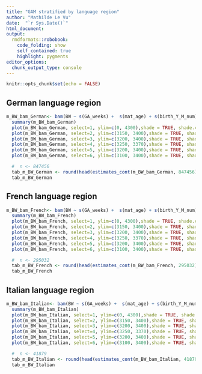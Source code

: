 ```yaml
---
title: "GAM stratified by language region"
author: "Mathilde Le Vu"
date:  "`r Sys.Date()`"
html_document: 
output:
  rmdformats::robobook:
    code_folding: show
    self_contained: true
    highlight: pygments
editor_options: 
  chunk_output_type: console
---
```


```r
knitr::opts_chunk$set(echo = FALSE)
```


## German language region

```r
m_BW_bam_German<- bam(BW ~ s(GA_weeks) +  s(mat_age) + s(birth_Y_M_num) + s(month, bs="cc") + s(mean_ssep2) +s(mean_Alt_mean2)+ parity_cat + sex + Urban3 + mother_nationality_cat2  + civil_status3 + HW + GR + COVID_first_wave + COVID_second_wave, data=bevn_eco_in7_German)  
  summary(m_BW_bam_German)
  plot(m_BW_bam_German, select=1, ylim=c(0, 4300),shade = TRUE, shade.col = "lightblue",  shift = coef(m_BW_bam_German)[1]) #GA
  plot(m_BW_bam_German, select=2, ylim=c(3150, 3400),shade = TRUE, shade.col = "lightblue",  shift = coef(m_BW_bam_German)[1]) #mat age
  plot(m_BW_bam_German, select=3, ylim=c(3200, 3400),shade = TRUE, shade.col = "lightblue",  shift = coef(m_BW_bam_German)[1],  xlab  = "1 : 2007-01,     25: 2009-01,     50: 2011-02,    75: 2013-03,   100: 2015-04,    125: 2017-05, 150: 2019-06") #birth_Y_M_num
  plot(m_BW_bam_German, select=4, ylim=c(3250, 3370),shade = TRUE, shade.col = "lightblue",  shift = coef(m_BW_bam_German)[1]) #month
  plot(m_BW_bam_German, select=5, ylim=c(3200, 3400),shade = TRUE, shade.col = "lightblue",  shift = coef(m_BW_bam_German)[1]) #mean ssep
  plot(m_BW_bam_German, select=6, ylim=c(3100, 3400),shade = TRUE, shade.col = "lightblue",  shift = coef(m_BW_bam_German)[1]) #mean altitude
```

```r
  #  n <- 847456
  tab_m_BW_German <- round(head(estimates_cont(m_BW_bam_German, 847456), 16), 2)
  tab_m_BW_German
```

## French language region

```r
m_BW_bam_French<- bam(BW ~ s(GA_weeks) +  s(mat_age) + s(birth_Y_M_num) + s(month, bs="cc") + s(mean_ssep2) +s(mean_Alt_mean2)+ parity_cat + sex + Urban3 + mother_nationality_cat2  + civil_status3 + HW + GR + COVID_first_wave + COVID_second_wave, data=bevn_eco_in7_French)  
  summary(m_BW_bam_French)
  plot(m_BW_bam_French, select=1, ylim=c(0, 4300),shade = TRUE, shade.col = "lightblue",  shift = coef(m_BW_bam_French)[1]) #GA
  plot(m_BW_bam_French, select=2, ylim=c(3150, 3400),shade = TRUE, shade.col = "lightblue",  shift = coef(m_BW_bam_French)[1]) #mat age
  plot(m_BW_bam_French, select=3, ylim=c(3200, 3400),shade = TRUE, shade.col = "lightblue",  shift = coef(m_BW_bam_French)[1],  xlab  = "1 : 2007-01, 25: 2009-01,     50: 2011-02, 75: 2013-03, 100: 2015-04,  125: 2017-05, 150: 2019-06") #birth_Y_M_num
  plot(m_BW_bam_French, select=4, ylim=c(3250, 3370),shade = TRUE, shade.col = "lightblue",  shift = coef(m_BW_bam_French)[1]) #month
  plot(m_BW_bam_French, select=5, ylim=c(3200, 3400),shade = TRUE, shade.col = "lightblue",  shift = coef(m_BW_bam_French)[1]) #mean ssep
  plot(m_BW_bam_French, select=6, ylim=c(3100, 3400),shade = TRUE, shade.col = "lightblue",  shift = coef(m_BW_bam_French)[1]) #mean altitude
```

```r
  #  n <- 295032
  tab_m_BW_French <- round(head(estimates_cont(m_BW_bam_French, 295032), 16), 2)
  tab_m_BW_French
```

## Italian language region

```r
m_BW_bam_Italian<- bam(BW ~ s(GA_weeks) +  s(mat_age) + s(birth_Y_M_num) + s(month, bs="cc") + s(mean_ssep2) +s(mean_Alt_mean2)+ parity_cat + sex + Urban3 + mother_nationality_cat2  + civil_status3 + HW + GR + COVID_first_wave + COVID_second_wave, data=bevn_eco_in7_Italian)  
  summary(m_BW_bam_Italian)
  plot(m_BW_bam_Italian, select=1, ylim=c(0, 4300),shade = TRUE, shade.col = "lightblue",  shift = coef(m_BW_bam_Italian)[1]) #GA
  plot(m_BW_bam_Italian, select=2, ylim=c(3150, 3400),shade = TRUE, shade.col = "lightblue",  shift = coef(m_BW_bam_Italian)[1]) #mat age
  plot(m_BW_bam_Italian, select=3, ylim=c(3200, 3400),shade = TRUE, shade.col = "lightblue",  shift = coef(m_BW_bam_Italian)[1],  xlab  = "1 : 2007-01,     25: 2009-01,     50: 2011-02,    75: 2013-03,   100: 2015-04,    125: 2017-05, 150: 2019-06") #birth_Y_M_num
  plot(m_BW_bam_Italian, select=4, ylim=c(3250, 3370),shade = TRUE, shade.col = "lightblue",  shift = coef(m_BW_bam_Italian)[1]) #month
  plot(m_BW_bam_Italian, select=5, ylim=c(3200, 3400),shade = TRUE, shade.col = "lightblue",  shift = coef(m_BW_bam_Italian)[1]) #mean ssep
  plot(m_BW_bam_Italian, select=6, ylim=c(3100, 3400),shade = TRUE, shade.col = "lightblue",  shift = coef(m_BW_bam_Italian)[1]) #mean altitude
```

```r
  #  n <- 41879
  tab_m_BW_Italian <- round(head(estimates_cont(m_BW_bam_Italian, 41879), 16), 2)
  tab_m_BW_Italian
```
